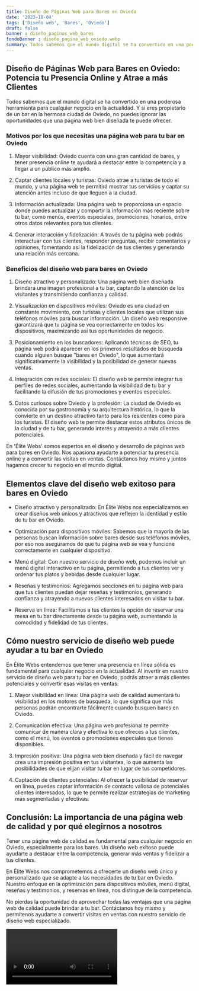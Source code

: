 ```yaml
---
title: Diseño de Páginas Web para Bares en Oviedo
date: '2023-10-04'
tags: ['Diseño web', 'Bares', 'Oviedo']
draft: false
banner : diseño_paginas_web_bares
fondoBanner : diseño_pagina_web_oviedo.webp
summary: Todos sabemos que el mundo digital se ha convertido en una poderosa herramienta para cualquier negocio en la actualidad. Y si eres propietario de un bar en la hermosa ciudad de Oviedo, no puedes ignorar las oportunidades que una página web bien diseñada te puede ofrecer.
---
```


## Diseño de Páginas Web para Bares en Oviedo: Potencia tu Presencia Online y Atrae a más Clientes

Todos sabemos que el mundo digital se ha convertido en una poderosa herramienta para cualquier negocio en la actualidad. Y si eres propietario de un bar en la hermosa ciudad de Oviedo, no puedes ignorar las oportunidades que una página web bien diseñada te puede ofrecer.

### Motivos por los que necesitas una página web para tu bar en Oviedo

1. Mayor visibilidad: Oviedo cuenta con una gran cantidad de bares, y tener presencia online te ayudará a destacar entre la competencia y a llegar a un público más amplio.

2. Captar clientes locales y turistas: Oviedo atrae a turistas de todo el mundo, y una página web te permitirá mostrar tus servicios y captar su atención antes incluso de que lleguen a la ciudad.

3. Información actualizada: Una página web te proporciona un espacio donde puedes actualizar y compartir la información más reciente sobre tu bar, como menús, eventos especiales, promociones, horarios, entre otros datos relevantes para tus clientes.

4. Generar interacción y fidelización: A través de tu página web podrás interactuar con tus clientes, responder preguntas, recibir comentarios y opiniones, fomentando así la fidelización de tus clientes y generando una relación más cercana.

### Beneficios del diseño web para bares en Oviedo

1. Diseño atractivo y personalizado: Una página web bien diseñada brindará una imagen profesional a tu bar, captando la atención de los visitantes y transmitiendo confianza y calidad.

2. Visualización en dispositivos móviles: Oviedo es una ciudad en constante movimiento, con turistas y clientes locales que utilizan sus teléfonos móviles para buscar información. Un diseño web responsive garantizará que tu página se vea correctamente en todos los dispositivos, maximizando así tus oportunidades de negocio.

3. Posicionamiento en los buscadores: Aplicando técnicas de SEO, tu página web podrá aparecer en los primeros resultados de búsqueda cuando alguien busque "bares en Oviedo", lo que aumentará significativamente la visibilidad y la posibilidad de generar nuevas ventas.

4. Integración con redes sociales: El diseño web te permite integrar tus perfiles de redes sociales, aumentando la visibilidad de tu bar y facilitando la difusión de tus promociones y eventos especiales.

5. Datos curiosos sobre Oviedo y la profesión: La ciudad de Oviedo es conocida por su gastronomía y su arquitectura histórica, lo que la convierte en un destino atractivo tanto para los residentes como para los turistas. El diseño web te permite destacar estos atributos únicos de la ciudad y de tu bar, generando interés y atrayendo a más clientes potenciales.

En 'Élite Webs' somos expertos en el diseño y desarrollo de páginas web para bares en Oviedo. Nos apasiona ayudarte a potenciar tu presencia online y a convertir las visitas en ventas. Contáctanos hoy mismo y juntos hagamos crecer tu negocio en el mundo digital.

<GifSeo />

<Cta />

## Elementos clave del diseño web exitoso para bares en Oviedo

- Diseño atractivo y personalizado: En Élite Webs nos especializamos en crear diseños web únicos y atractivos que reflejen la identidad y estilo de tu bar en Oviedo.

- Optimización para dispositivos móviles: Sabemos que la mayoría de las personas buscan información sobre bares desde sus teléfonos móviles, por eso nos aseguramos de que tu página web se vea y funcione correctamente en cualquier dispositivo.

- Menú digital: Con nuestro servicio de diseño web, podemos incluir un menú digital interactivo en tu página, permitiendo a tus clientes ver y ordenar tus platos y bebidas desde cualquier lugar.

- Reseñas y testimonios: Agregamos secciones en tu página web para que tus clientes puedan dejar reseñas y testimonios, generando confianza y atrayendo a nuevos clientes interesados en visitar tu bar.

- Reserva en línea: Facilitamos a tus clientes la opción de reservar una mesa en tu bar directamente desde tu página web, aumentando la comodidad y fidelidad de tus clientes.

## Cómo nuestro servicio de diseño web puede ayudar a tu bar en Oviedo

En Élite Webs entendemos que tener una presencia en línea sólida es fundamental para cualquier negocio en la actualidad. Al invertir en nuestro servicio de diseño web para tu bar en Oviedo, podrás atraer a más clientes potenciales y convertir esas visitas en ventas:

1. Mayor visibilidad en línea: Una página web de calidad aumentará tu visibilidad en los motores de búsqueda, lo que significa que más personas podrán encontrarte fácilmente cuando busquen bares en Oviedo.

2. Comunicación efectiva: Una página web profesional te permite comunicar de manera clara y efectiva lo que ofreces a tus clientes, como el menú, los eventos o promociones especiales que tienes disponibles.

3. Impresión positiva: Una página web bien diseñada y fácil de navegar crea una impresión positiva en tus visitantes, lo que aumenta las posibilidades de que elijan visitar tu bar en lugar de tus competidores.

4. Captación de clientes potenciales: Al ofrecer la posibilidad de reservar en línea, puedes captar información de contacto valiosa de potenciales clientes interesados, lo que te permite realizar estrategias de marketing más segmentadas y efectivas.

## Conclusión: La importancia de una página web de calidad y por qué elegirnos a nosotros

Tener una página web de calidad es fundamental para cualquier negocio en Oviedo, especialmente para los bares. Un diseño web exitoso puede ayudarte a destacar entre la competencia, generar más ventas y fidelizar a tus clientes.

En Élite Webs nos comprometemos a ofrecerte un diseño web único y personalizado que se adapte a las necesidades de tu bar en Oviedo. Nuestro enfoque en la optimización para dispositivos móviles, menú digital, reseñas y testimonios, y reservas en línea, nos distingue de la competencia.

No pierdas la oportunidad de aprovechar todas las ventajas que una página web de calidad puede brindar a tu bar. Contáctanos hoy mismo y permítenos ayudarte a convertir visitas en ventas con nuestro servicio de diseño web especializado.

<Video />

<CtaBot job='Bares' city='Oviedo'/>

<Gmaps query='Oviedo+españa+maps' />